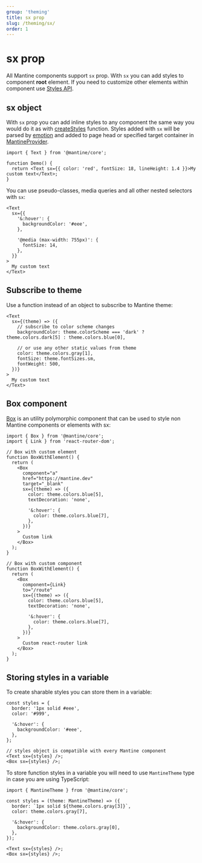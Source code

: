 ```yaml
---
group: 'theming'
title: sx prop
slug: /theming/sx/
order: 1
---
```


# sx prop

All Mantine components support `sx` prop. With `sx` you can add styles to component **root** element.
If you need to customize other elements within component use [Styles API](/theming/styles-api/).

## sx object

With `sx` prop you can add inline styles to any component the same way you would do it as with [createStyles](/theming/create-styles/)
function. Styles added with `sx` will be parsed by [emotion](https://emotion.sh) and added to page head or specified target container in [MantineProvider](/theming/mantine-provider/).

```tsx
import { Text } from '@mantine/core';

function Demo() {
  return <Text sx={{ color: 'red', fontSize: 18, lineHeight: 1.4 }}>My custom text</Text>;
}
```

You can use pseudo-classes, media queries and all other nested selectors with `sx`:

```tsx
<Text
  sx={{
    '&:hover': {
      backgroundColor: '#eee',
    },

    '@media (max-width: 755px)': {
      fontSize: 14,
    },
  }}
>
  My custom text
</Text>
```

## Subscribe to theme

Use a function instead of an object to subscribe to Mantine theme:

```tsx
<Text
  sx={(theme) => ({
    // subscribe to color scheme changes
    backgroundColor: theme.colorScheme === 'dark' ? theme.colors.dark[5] : theme.colors.blue[0],

    // or use any other static values from theme
    color: theme.colors.gray[1],
    fontSize: theme.fontSizes.sm,
    fontWeight: 500,
  })}
>
  My custom text
</Text>
```

## Box component

[Box](/core/box/) is an utility polymorphic component that can be used to style non Mantine components or elements with sx:

```tsx
import { Box } from '@mantine/core';
import { Link } from 'react-router-dom';

// Box with custom element
function BoxWithElement() {
  return (
    <Box
      component="a"
      href="https://mantine.dev"
      target="_blank"
      sx={(theme) => ({
        color: theme.colors.blue[5],
        textDecoration: 'none',

        '&:hover': {
          color: theme.colors.blue[7],
        },
      })}
    >
      Custom link
    </Box>
  );
}

// Box with custom component
function BoxWithElement() {
  return (
    <Box
      component={Link}
      to="/route"
      sx={(theme) => ({
        color: theme.colors.blue[5],
        textDecoration: 'none',

        '&:hover': {
          color: theme.colors.blue[7],
        },
      })}
    >
      Custom react-router link
    </Box>
  );
}
```

## Storing styles in a variable

To create sharable styles you can store them in a variable:

```tsx
const styles = {
  border: '1px solid #eee',
  color: '#999',

  '&:hover': {
    backgroundColor: '#eee',
  },
};

// styles object is compatible with every Mantine component
<Text sx={styles} />;
<Box sx={styles} />;
```

To store function styles in a variable you will need to use `MantineTheme` type in case you are using TypeScript:

```tsx
import { MantineTheme } from '@mantine/core';

const styles = (theme: MantineTheme) => ({
  border: `1px solid ${theme.colors.gray[3]}`,
  color: theme.colors.gray[7],

  '&:hover': {
    backgroundColor: theme.colors.gray[0],
  },
});

<Text sx={styles} />;
<Box sx={styles} />;
```

